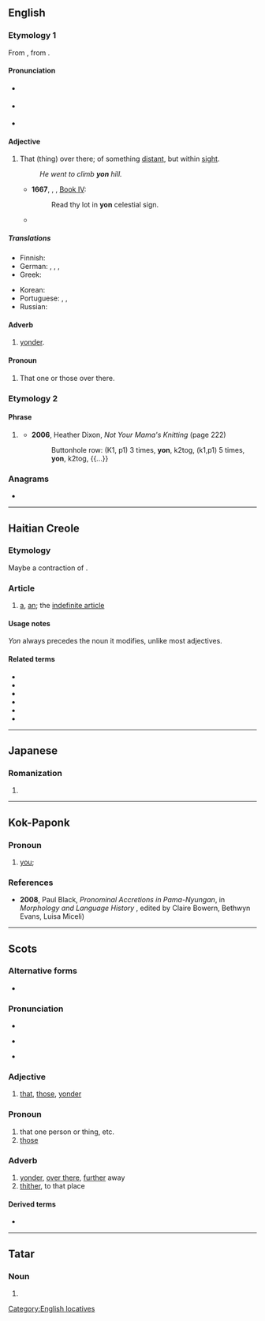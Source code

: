 {{also|Yon|yön|þon|-yon}}
==English==

===Etymology 1===
From {{etyl|ang|en}} {{m|ang|sc=Latinx|ġeon}}, from {{etyl|gem-pro|en}} {{m|gem-pro|*jainaz}}.

====Pronunciation====
* {{a|RP}} {{IPA|en|/jɒn/}}
* {{a|GA}} {{IPA|en|/jɑn/}}
* {{rhymes|en|ɒn}}

====Adjective====
{{en-adj|-}}

# {{lb|en|dated|or|dialectal}} That (thing) over there; of something [[distant]], but within [[sight]].
#: ''He went to climb '''yon''' hill.''
#* '''1667''', {{w|John Milton}}, ''{{w|Paradise Lost}}'', [https://www.dartmouth.edu/~milton/reading_room/pl/book_4/text.shtml Book IV]:
#*: Read thy lot in '''yon''' celestial sign.
#* {{quote-journal|en|year=2012|month=Spring|title=Federer versus Murray|author=Gerda Stevenson|journal=Salmagundi|passage=His head... his head... his face... it wisnae there. Nae black curly hair, nae eyes - I've never seen eyes sae blue as Joe's. Irises blue as '''yon''' sky. Blown tae smithereens... his gorgeous, bonny head, no there.}}

=====Translations=====
{{trans-top|that thing, distant, but within sight}}
* Finnish: {{t+|fi|tuo}}
* German: {{t+|de|jener|m}}, {{t+|de|jene|f}}, {{t+|de|jenes|n}}, {{t+|de|jene|p}}
* Greek: {{t+|el|εκείνος|m|sc=Grek}}
{{trans-mid}}
* Korean: {{t+|ko|저것}}
* Portuguese: {{t+|pt|aquilo|n}}, {{t+|pt|aquela|f}}, {{t+|pt|aquele|m}}
* Russian: {{t|ru|вон тот}}
{{trans-bottom}}

====Adverb====
{{en-adv|-}}

# {{lb|en|dated|or|dialectal}} [[yonder]].

====Pronoun====
{{en-pron}}

# {{lb|en|dated|or|dialectal}} That one or those over there.

===Etymology 2===

====Phrase====
{{en-phrase}}

# {{lb|en|knitting}} {{acronym of|en|[[yarn]] over [[needle]]}}
#* '''2006''', Heather Dixon, ''Not Your Mama's Knitting'' (page 222)
#*: Buttonhole row: (K1, p1) 3 times, '''yon''', k2tog, (k1,p1) 5 times, '''yon''', k2tog, {{...}}

===Anagrams===
* {{anagrams|en|a=noy|noy}}

[[Category:English locatives]]

----

==Haitian Creole==

===Etymology===
Maybe a contraction of {{der|ht|fr|il y a}} {{m|fr|un}}.

===Article===
{{head|ht|article}}

# [[a]], [[an]]; the [[indefinite article]]

====Usage notes====
''Yon'' always precedes the noun it modifies, unlike most adjectives.

====Related terms====
* {{l|ht|a}}
* {{l|ht|an}}
* {{l|ht|la}}
* {{l|ht|lan}}
* {{l|ht|nan}}
* {{l|ht|yo}}

----

==Japanese==

===Romanization===
{{ja-romaji}}

# {{ja-romanization of|よん}}

----

==Kok-Paponk==

===Pronoun===
{{head|okg|pronoun}}

# [[you]]; {{non-gloss definition|second-person singular pronoun}}

===References===
* '''2008''', Paul Black, ''Pronominal Accretions in Pama-Nyungan'', in ''Morphology and Language History'' {{ISBN|9027290962}}, edited by Claire Bowern, ‎Bethwyn Evans, ‎Luisa Miceli)

----

==Scots==

===Alternative forms===
* {{l|sco|thon}}

===Pronunciation===
* {{IPA|sco|[jon]}}
* {{qualifier|North Northern Scots|Orcadian}} {{IPA|sco|[jɪn]}}
* {{qualifier|Shetlandic}} {{IPA|sco|[jʌn]}}

===Adjective===
{{sco-adj|-}}

# [[that]], [[those]], [[yonder]] {{qualifier|indicating a person or thing at some distance in time or space usually more remote than {{m|sco|that}}}}

===Pronoun===
{{sco-pron}}

# that one person or thing, etc.
# [[those]]

===Adverb===
{{sco-adv|-}}

# [[yonder]], [[over there]], [[further]] away
# [[thither]], to that place

====Derived terms====
* {{l|sco|yonwey|gloss=yonder way}}

----

==Tatar==

===Noun===
{{head|tt|noun}}

#